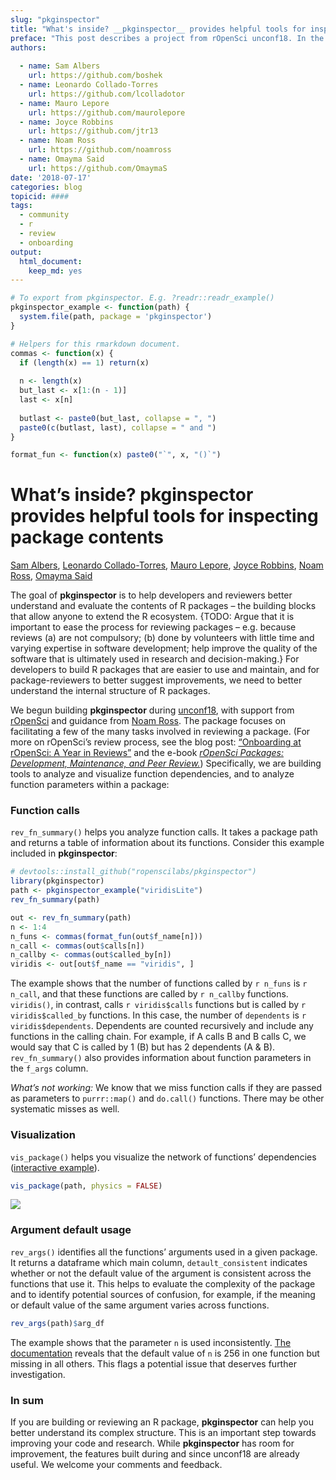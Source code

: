 ```yaml
---
slug: "pkginspector"
title: "What's inside? __pkginspector__ provides helpful tools for inspecting package contents"
preface: "This post describes a project from rOpenSci unconf18. In the spirit of exploration and experimentation at our unconferences, projects are not necessarily finished products or in scope for rOpenSci packages."
authors:
    
  - name: Sam Albers
    url: https://github.com/boshek
  - name: Leonardo Collado-Torres
    url: https://github.com/lcolladotor
  - name: Mauro Lepore
    url: https://github.com/maurolepore
  - name: Joyce Robbins
    url: https://github.com/jtr13
  - name: Noam Ross
    url: https://github.com/noamross
  - name: Omayma Said
    url: https://github.com/OmaymaS   
date: '2018-07-17'
categories: blog
topicid: ####
tags:
  - community
  - r
  - review
  - onboarding
output: 
  html_document: 
    keep_md: yes
---
```


```r
# To export from pkginspector. E.g. ?readr::readr_example()
pkginspector_example <- function(path) {
  system.file(path, package = 'pkginspector')
}
```

```r
# Helpers for this rmarkdown document.
commas <- function(x) {
  if (length(x) == 1) return(x)
  
  n <- length(x)
  but_last <- x[1:(n - 1)]
  last <- x[n]
  
  butlast <- paste0(but_last, collapse = ", ")
  paste0(c(butlast, last), collapse = " and ")
} 

format_fun <- function(x) paste0("`", x, "()`")
```

# What's inside? __pkginspector__ provides helpful tools for inspecting package contents

[Sam Albers](https://github.com/boshek), [Leonardo Collado-Torres](https://github.com/lcolladotor), [Mauro Lepore](https://github.com/maurolepore), [Joyce Robbins](https://github.com/jtr13), [Noam Ross](https://github.com/noamross), [Omayma Said](https://github.com/OmaymaS)

<!--- Above is only for GitHub version, will be removed --->

The goal of __pkginspector__ is to help developers and reviewers better understand and evaluate the contents of R packages -- the building blocks that allow anyone to extend the R ecosystem. {TODO: Argue that it is important to ease the process for reviewing packages -- e.g. because reviews (a) are not compulsory; (b) done by volunteers with little time and varying expertise in software development; help improve the quality of the software that is ultimately used in research and decision-making.} For developers to build R packages that are easier to use and maintain, and for package-reviewers to better suggest improvements, we need to better understand the internal structure of R packages.

We begun building __pkginspector__ during [unconf18](TODO add link), with support from [rOpenSci](TODO add link) and guidance from [Noam Ross](TODO add link). The package focuses on facilitating a few of the many tasks involved in reviewing a package. (For more on rOpenSci's review process, see the blog post: ["Onboarding at rOpenSci: A Year in Reviews"](https://ropensci.org/blog/2016/03/28/software-review/) and the e-book [*rOpenSci Packages: Development, Maintenance, and Peer Review.*](https://ropensci.github.io/dev_guide/)) Specifically, we are building tools to analyze and visualize function dependencies, and to analyze function parameters within a package:

### Function calls

`rev_fn_summary()` helps you analyze function calls. It takes a package path and returns a table of information about its functions. Consider this example included in __pkginspector__:

```r
# devtools::install_github("ropenscilabs/pkginspector")
library(pkginspector)
path <- pkginspector_example("viridisLite")
rev_fn_summary(path)
```

```r
out <- rev_fn_summary(path)
n <- 1:4
n_funs <- commas(format_fun(out$f_name[n]))
n_call <- commas(out$calls[n])
n_callby <- commas(out$called_by[n])
viridis <- out[out$f_name == "viridis", ]
```

The example shows that the number of functions called by `r n_funs` is `r n_call`, and that these functions are called by `r n_callby` functions. `viridis()`, in contrast, calls `r viridis$calls` functions but is called by `r viridis$called_by` functions. In this case, the number of `dependents` is `r viridis$dependents`. Dependents are counted recursively and include any functions in the calling chain. For example, if A calls B and B calls C, we would say that C is called by 1 (B) but has 2 dependents (A & B). `rev_fn_summary()` also provides information about function parameters in the `f_args` column.

*What's not working:* We know that we miss function calls if they are passed as parameters to `purrr::map()` and `do.call()` functions. There may be other systematic misses as well.

### Visualization

`vis_package()` helps you visualize the network of functions' dependencies ([interactive example](http://rpubs.com/jtr13/vis_package)).

```r
vis_package(path, physics = FALSE)
```

<!--- this link will be changed for the final draft per instructions --->
![](../../themes/ropensci/static/img/blog-images/2018-07-17-pkginspector/viridisLite.png)

### Argument default usage

`rev_args()` identifies all the functions' arguments used in a given package. It returns a dataframe which main column, `detault_consistent` indicates whether or not the default value of the argument is consistent across the functions that use it. This helps to evaluate the complexity of the package and to identify potential sources of confusion, for example, if the meaning or default value of the same argument varies across functions.

```r
rev_args(path)$arg_df
```

The example shows that the parameter `n` is used inconsistently. [The documentation](https://github.com/sjmgarnier/viridisLite/blob/master/R/viridis.R) reveals that the default value of `n` is 256 in one function but missing in all others. This flags a potential issue that deserves further investigation.

### In sum

If you are building or reviewing an R package, __pkginspector__ can help you better understand its complex structure. This is an important step towards improving your code and research. While __pkginspector__ has room for improvement, the features built during and since unconf18 are already useful. We welcome your comments and feedback.
